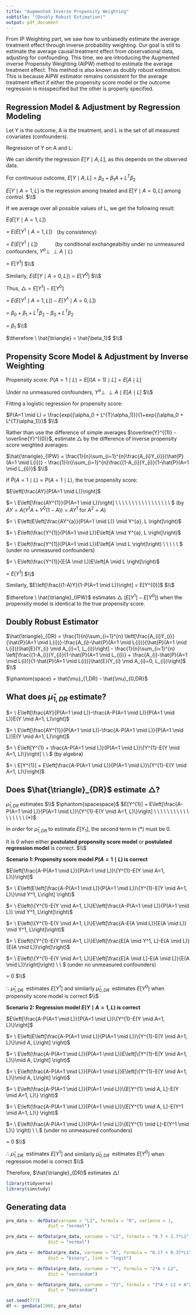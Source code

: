 ```yaml
---
title: "Augmented Inverse Propensity Weighting"
subtitle: "(Doubly Robust Estimation)"
output: pdf_document
---
```


From IP Weighting part, we saw how to unbiasedly estimate the average treatment effect through inverse probability weighting. Our goal is still to estimate the average causal treatment effect from observational data, adjusting for confounding. This time, we are introducing the Augmented inverse Propensity Weighting (AIPW) method to estimate the average treatment effect. This method is also known as doubly robust estimation. This is because AIPW estimator remains consistent for the average treatment effect if either the propensity score model or the outcome regression is misspecified but the other is properly specified.

## Regression Model & Adjustment by Regression Modeling

Let Y is the outcome, A is the treatment, and L is the set of all measured covariates (confounders). 

Regression of Y on A and L: 

We can identify the regression $E[Y \mid A, L]$, as this depends on the observed data.

For continuous outcome, $E[Y \mid A, L] = \beta_0 + \beta_1A + L^{T}\beta_2$

$E[Y \mid A = 1, L]$ is the regression among treated and $E[Y \mid A = 0, L]$ among control.
$\\$

If we average over all possible values of L, we get the following result:

$E(E[Y \mid A = 1, L])$ 

$= \ E(E[Y^{1} \mid A = 1, L]) \ \ $ (by consistency)

$= \ E(E[Y^{1} \mid L]) \ \ \ \ \ \ \ \ \ \ \ $ (by conditional exchangeabiltiy under no unmeasured confounders, $Y^{a} \perp\!\!\!\perp A \mid L$)

$= \ E[Y^{1}]$
$\\$

Similarly, $E(E[Y \mid A = 0, L]) = E[Y^{0}]$
$\\$

Thus, $\triangle = E[Y^{1}]-E[Y^{0}]$ 

$= \ E(E[Y^{1} \mid A = 1, L])- E[Y^{1} \mid A = 0, L])$

$= \ \beta_0 + \beta_1 + L^{T}\beta_2 - \beta_0 + L^{T}\beta_2$

$= \ \beta_1$
$\\$

$\therefore \ \hat{\triangle} = \hat{\beta_1}$
$\\$

\newpage

## Propensity Score Model & Adjustment by Inverse Weighting

Propensity score:
$P(A=1 \mid L) = E[I(A=1) \mid L] = E[A \mid L]$

Under no unmeasured confounders, $Y^{a} \perp\!\!\!\perp A \mid E[A \mid L]$
$\\$

Fitting a logistic regression for propensity score:

$P(A=1 \mid L) = \frac{exp{(\alpha_0 + L^{T}\alpha_1)}}{1+exp{(\alpha_0 + L^{T}\alpha_1)}}$
$\\$

Rather than use the difference of simple averages $\overline{Y}^{(1)} - \overline{Y}^{(0)}$,
estimate $\triangle$ by the difference of inverse propensity score weighted averages:

$\hat{\triangle}_{IPW} = \frac{1}{n}\sum_{i=1}^{n}\frac{A_{i}Y_{i}}{\hat{P}(A=1 \mid L{i})} - \frac{1}{n}\sum_{i=1}^{n}\frac{(1-A_{i})Y_{i}}{1-\hat{P}(A=1 \mid L_{i})}$
$\\$

If ${\hat{P}(A=1 \mid L)} = P(A=1 \mid L)$, the true propensity score:

$E\left[\frac{AY}{P(A=1 \mid L)}\right]$

$= \ E\left[\frac{AY^{1}}{P(A=1 \mid L)}\right] \ \ \ \ \ \ \ \ \ \ \ \ \ \ \ \ \ $ (by $AY = A(Y^{1}A + Y^{0}(1-A)) = AY^{1}$ for $A^2 = A$)
 
$= \ E\left(E\left[\frac{AY^{a}}{P(A=1 \mid L)} \mid Y^{a}, L \right]\right)$

$= \ E\left(\frac{Y^{1}}{P(A=1 \mid L)}E\left[A \mid Y^{a}, L \right]\right)$

$= \ E\left(\frac{Y^{1}}{P(A=1 \mid L)}E\left[A \mid L \right]\right) \ \ \ \ \ $ (under no unmeasured confounders)

$= \ E\left(\frac{Y^{1}}{E(A \mid L)}E\left[A \mid L \right]\right)$

$= \ E[Y^{1}]$
$\\$

Similarly, $E\left[\frac{(1-A)Y}{1-P(A=1 \mid L)}\right] = E[Y^{0}]$
$\\$

$\therefore \ \hat{\triangle}_{IPW}$ estimates $\triangle$ $(E[Y^1]-E[Y^0])$ when the propensity model is identical to the true propensity score.

## Doubly Robust Estimator

$\hat{\triangle}_{DR} = \frac{1}{n}\sum_{i=1}^{n} \left[\frac{A_{i}Y_{i}}{\hat{P}(A=1 \mid L{i})}-\frac{A_{i}-\hat{P}(A=1 \mid L{i})}{\hat{P}(A=1 \mid L{i})}\hat{E}(Y_{i} \mid A_{i}=1, L_{i})\right] -  \frac{1}{n}\sum_{i=1}^{n} \left[\frac{(1-A_{i})Y_{i}}{1-\hat{P}(A=1 \mid L_{i})} + \frac{A_{i}-\hat{P}(A=1 \mid L{i})}{1-\hat{P}(A=1 \mid L{i})}\hat{E}(Y_{i} \mid A_{i}=0, L_{i})\right]$
$\\$

$\phantom{space} = \hat{\mu}_{1,DR} - \hat{\mu}_{0,DR}$

## What does $\hat{\mu}_{1,DR}$ estimate?

$= \ E\left[\frac{AY}{P(A=1 \mid L)}-\frac{A-P(A=1 \mid L)}{P(A=1 \mid L)}E(Y \mid A=1, L)\right]$

$= \ E\left[\frac{AY^{1}}{P(A=1 \mid L)}-\frac{A-P(A=1 \mid L)}{P(A=1 \mid L)}E(Y \mid A=1, L)\right]$

$= \ E\left[Y^{1} + \frac{A-P(A=1 \mid L)}{P(A=1 \mid L)}\{Y^{1}-E(Y \mid A=1, L)\}\right] \ \ $ (by algebra)  

$= \ E[Y^{1}] + E\left[\frac{A-P(A=1 \mid L)}{P(A=1 \mid L)}\{Y^{1}-E(Y \mid A=1, L)\}\right]$

\newpage
## Does $\hat{\triangle}_{DR}$ estimate $\triangle$?

$\hat{\mu}_{1,DR}$ estimates $\\$ $\phantom{spacespace}$ $E[Y^{1}] + E\left[\frac{A-P(A=1 \mid L)}{P(A=1 \mid L)}\{Y^{1}-E(Y \mid A=1, L)\}\right] \ \ \ \ \ \ \ \ \ \ \ \ \ \ \ \ \ (*)$

In order for $\hat{\mu}_{1,DR}$ to estimate $E[Y_{1}]$, the second term in $(*)$ must be $0$.

It is 0 when either **postulated propensity score model** or **postulated regression model** is correct.
$\\$

**Scenario 1: Propensity score model $P(A=1 \mid L)$ is correct**

$E\left[\frac{A-P(A=1 \mid L)}{P(A=1 \mid L)}\{Y^{1}-E(Y \mid A=1, L)\}\right]$

$= \ E\left(E\left[\frac{A-P(A=1 \mid L)}{P(A=1 \mid L)}\{Y^{1}-E(Y \mid A=1, L)\}\mid Y^1, L\right] \right)$

$= \ E\left(\{Y^{1}-E(Y \mid A=1, L)\}E\left[\frac{A-P(A=1 \mid L)}{P(A=1 \mid L)} \mid Y^1, L\right]\right)$

$= \ E\left(\{Y^{1}-E(Y \mid A=1, L)\}E\left[\frac{A-E(A \mid L)}{E(A \mid L)} \mid Y^1, L\right]\right)$

$= \ E\left(\{Y^{1}-E(Y \mid A=1, L)\}E\left[\frac{E[A \mid Y^1, L]-E(A \mid L)}{E(A \mid L)}\right]\right)$

$= \ E\left(\{Y^{1}-E(Y \mid A=1, L)\}E\left[\frac{E[A \mid L]-E(A \mid L)}{E(A \mid L)}\right]\right) \ \ $ (under no unmeasured confounders)

$= \ 0$
$\\$

$\therefore \ \hat{\mu}_{1,DR} \ \ \text{estimates} \ E[Y^1]$ and similarly $\hat{\mu}_{0,DR} \ \ \text{estimates} \ E[Y^0]$ when propensity score model is correct
$\\$

**Scenario 2: Regression model $E(Y \mid A=1, L)$ is correct** 

$E\left[\frac{A-P(A=1 \mid L)}{P(A=1 \mid L)}\{Y^{1}-E(Y \mid A=1, L)\}\right]$

$= \ E\left(E\left[\frac{A-P(A=1 \mid L)}{P(A=1 \mid L)}\{Y^{1}-E(Y \mid A=1, L)\}\mid A, L\right] \right)$

$= \ E\left(\frac{A-P(A=1 \mid L)}{P(A=1 \mid L)}E\left[\{Y^{1}-E(Y \mid A=1, L)\}\mid A, L\right] \right)$

$= \ E\left(\frac{A-P(A=1 \mid L)}{P(A=1 \mid L)}E\left[\{Y^{1}-E(Y \mid A=1, L)\}\mid A, L\right] \right)$

$= \ E\left(\frac{A-P(A=1 \mid L)}{P(A=1 \mid L)}\{E[Y^{1} \mid A, L]-E(Y \mid A=1, L)\} \right)$

$= \ E\left(\frac{A-P(A=1 \mid L)}{P(A=1 \mid L)}\{E[Y^{1} \mid A, L]-E(Y^1 \mid A=1, L)\} \right)$

$= \ E\left(\frac{A-P(A=1 \mid L)}{P(A=1 \mid L)}\{E[Y^{1} \mid L]-E(Y^1 \mid L)\} \right) \ \ $ (under no unmeasured confounders)

$= \ 0$
$\\$

$\therefore \ \hat{\mu}_{1,DR} \ \ \text{estimates} \ E[Y^1]$ and similarly $\hat{\mu}_{0,DR} \ \ \text{estimates} \ E[Y^0]$ when regression model is correct
$\\$

Therefore, $\hat{\triangle}_{DR}$ estimates $\triangle$!

\newpage

```r
library(tidyverse)
library(simstudy)
```
## Generating  data
```r
pre_data <- defData(varname = "L1", formula = "0", variance = 1, 
                dist = "normal")

pre_data <- defData(pre_data, varname = "L2", formula = "0.7 + 1.7*L1", 
                dist = "normal")

pre_data <- defData(pre_data, varname = "A", formula = "0.17 + 0.37*L1",
                dist = "binary", link = "logit")

pre_data <- defData(pre_data, varname = "Y", formula = "2*A + L2", 
                dist = "nonrandom")

pre_data <- defData(pre_data, varname = "Y2", formula = "2*A + L2 + A^2 + L2^2", 
                dist = "nonrandom")

set.seed(777)
df <- genData(1000, pre_data)
```

```r

```





